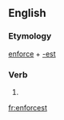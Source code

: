 ==English==

===Etymology===
[[enforce]] + [[-est]]

===Verb===
{{head|en|verb form}}

# {{en-archaic second-person singular of|enforce|lang=en}}

[[fr:enforcest]]